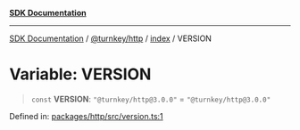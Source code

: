 [**SDK Documentation**](../../../../README.mdx)

***

[SDK Documentation](../../../../packages.mdx) / [@turnkey/http](../../README.mdx) / [index](../README.mdx) / VERSION

# Variable: VERSION

> `const` **VERSION**: `"@turnkey/http@3.0.0"` = `"@turnkey/http@3.0.0"`

Defined in: [packages/http/src/version.ts:1](https://github.com/tkhq/sdk/blob/3a88af7d1d927c6022706911d6af0f92f1440e00/packages/http/src/version.ts#L1)
